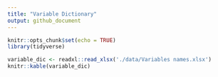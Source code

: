 ```yaml
---
title: "Variable Dictionary"
output: github_document
---
```


```r
knitr::opts_chunk$set(echo = TRUE)
library(tidyverse)
```

```r
variable_dic <- readxl::read_xlsx('./data/Variables names.xlsx')
knitr::kable(variable_dic)
```

